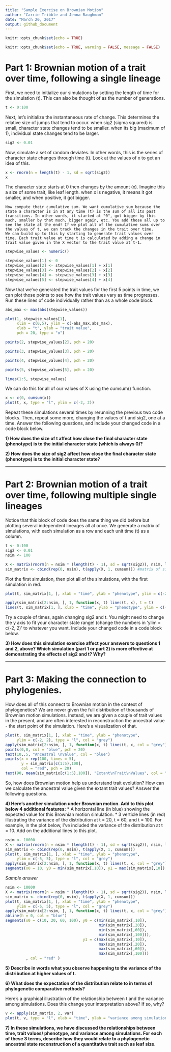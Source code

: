 ```yaml
---
title: "Sample Exercise on Brownian Motion"
author: "Carrie Tribble and Jenna Baughman"
date: "March 20, 2017"
output: github_document
---
```


```r
knitr::opts_chunk$set(echo = TRUE)
```


```r
knitr::opts_chunk$set(echo = TRUE, warning = FALSE, message = FALSE)
```

# Part 1: Brownian motion of a trait over time, following a single lineage

First, we need to initialize our simulations by setting the length of time for the simulation (t). This can also be thought of as the number of generations. 
```r
t <- 0:100  
```
    
Next, let's initialize the instantaneous rate of change. This determines the relative size of jumps that tend to occur. when sig2 (sigma squared) is small, character state changes tend to be smaller. when its big (maximum of 1), individual state changes tend to be larger.
```r
sig2 <- 0.01 
```
    
Now, simulate a set of random deviates. In other words, this is the series of character state changes through time (t). Look at the values of x to get an idea of this. 
```r
x <- rnorm(n = length(t) - 1, sd = sqrt(sig2))
x
```
The character state starts at 0 then changes by the amount (x). Imagine this a size of some trait, like leaf length. when x is negative, it means it got smaller, and when positive, it got bigger.
    
    Now compute their cumulative sum. We want cumulative sum because the state a character is in at any time (t) is the sum of all its past transitions. In other words, it started at "0", got bigger by this much, smaller by that much, bigger again, etc. You add those all up to see the state at the end! If we plot all of the cumulative sums over the values of t, we can track the changes in the trait over time.  
    We can build up to this by starting to generate trait values over time. Each trait value at time t is calculated by adding a change in trait value given in the X vector to the trait value at t-1. 
```r
stepwise_values <- numeric()

stepwise_values[1] <- 0
stepwise_values[2] <- stepwise_values[1] + x[1]
stepwise_values[3] <- stepwise_values[2] + x[2]
stepwise_values[4] <- stepwise_values[3] + x[3]
stepwise_values[5] <- stepwise_values[4] + x[4]
```

Now that we've generated the trait values for the first 5 points in time, we can plot those points to see how the trait values vary as time progresses. Run these lines of code individually rather than as a whole code block.
```r
abs_max <- max(abs(stepwise_values))

plot(1, stepwise_values[1], 
     xlim = c(0,5), ylim = c(-abs_max,abs_max), 
     xlab = "t", ylab = "trait value", 
     pch = 20, type = "o")

points(2, stepwise_values[2], pch = 20)

points(3, stepwise_values[3], pch = 20)

points(4, stepwise_values[4], pch = 20)

points(5, stepwise_values[5], pch = 20)

lines(1:5, stepwise_values)
```


We can do this for all of our values of X using the cumsum() function.
```r
x <- c(0, cumsum(x))
plot(t, x, type = "l", ylim = c(-2, 2))
```
    

Repeat these simulations several times by rerunning the previous two code blocks. Then, repeat some more, changing the values of t and sig2, one at a time. Answer the following questions, and include your changed code in a code block below.  

**1) How does the size of t affect how close the final character state (phenotype) is to the initial character state (which is always 0)?**

**2) How does the size of sig2 affect how close the final character state (phenotype) is to the initial character state?**

-----------------------------

# Part 2: Brownian motion of a trait over time, following multiple single lineages
    
Notice that this block of code does the same thing we did before but plotting several independent lineages all at once. We generate a matrix of simulations, with each simulation as a row and each unit time (t) as a column. 
```r
t <- 0:100
sig2 <- 0.01
nsim <- 100

X <- matrix(rnorm(n = nsim * (length(t) - 1), sd = sqrt(sig2)), nsim, length(t) - 1)
sim_matrix <- cbind(rep(0, nsim), t(apply(X, 1, cumsum))) #matrix of simulations
```
    
Plot the first simulation, then plot all of the simulations, with the first simulation in red.
```r
plot(t, sim_matrix[1, ], xlab = "time", ylab = "phenotype", ylim = c(-2, 2), type = "l")

apply(sim_matrix[2:nsim, ], 1, function(x, t) lines(t, x), t = t)
lines(t, sim_matrix[1, ], xlab = "time", ylab = "phenotype", ylim = c(-2, 2), col = "red")
```
    
Try a couple of times, again changing sig2 and t. You might need to change the y axis to fit your character state range! (change the numbers in 'ylim = c(-2, 2)' to whatever you want. Include your changed code in a code block below. 

**3) How does this simulation exercise affect your answers to questions 1 and 2, above? Which simulation (part 1 or part 2) is more effective at demonstrating the effects of sig2 and t? Why?**
    
-----------------------------
    
# Part 3: Making the connection to phylogenies. 
    
How does all of this connect to Brownian motion in the context of phylogenetics? We are never given the full distribution of thousands of Brownian motion simulations. Instead, we are given a couple of trait values in the present, and are often interested in reconstruction the ancestral value - the start point of the simulation. Here's a visualization of that. 
```r
plot(t, sim_matrix[1, ], xlab = "time", ylab = "phenotype", 
     ylim = c(-2, 2), type = "l", col = "grey")
apply(sim_matrix[2:nsim, ], 1, function(x, t) lines(t, x, col = "grey"), t = t)
points(0,0, col = "blue", pch = 20)
text(10,.5, "Ancestral \nValue", col = "blue")
points(x = rep(100, times = 5), 
       y = sim_matrix[c(1:5),100],
       col = "red", pch = 20)
text(90, mean(sim_matrix[c(1:5),100]), "Extant\nTrait\nValues", col = "red")
```
    
So, how does Brownian motion help us understand trait evolution? How can we calculate the ancestral value given the extant trait values? Answer the following questions. 
    
**4) Here's another simulation under Brownian motion. Add to this plot below 4 additional features:**
    * A horizontal line (in blue) showing the expected value for this Brownian motion simulation.
    * 3 verticle lines (in red) illustrating the variance of the distribution at t = 20, t = 60, and t = 100. For example, in the plot below, I've included the variance of the distribution at t = 10. Add on the additional lines to this plot. 
```r
nsim <- 10000
X <- matrix(rnorm(n = nsim * (length(t) - 1), sd = sqrt(sig2)), nsim, length(t) - 1)
sim_matrix <- cbind(rep(0, nsim), t(apply(X, 1, cumsum)))
plot(t, sim_matrix[1, ], xlab = "time", ylab = "phenotype", 
     ylim = c(-5, 5), type = "l", col = "grey")
apply(sim_matrix[2:nsim, ], 1, function(x, t) lines(t, x, col = "grey"), t = t)
segments(x0 = 10, y0 = min(sim_matrix[,10]), y1 = max(sim_matrix[,10]), col = "red" )
```
    
*Sample answer*
```r
nsim <- 10000
X <- matrix(rnorm(n = nsim * (length(t) - 1), sd = sqrt(sig2)), nsim, length(t) - 1)
sim_matrix <- cbind(rep(0, nsim), t(apply(X, 1, cumsum)))
plot(t, sim_matrix[1, ], xlab = "time", ylab = "phenotype", 
     ylim = c(-5, 5), type = "l", col = "grey")
apply(sim_matrix[2:nsim, ], 1, function(x, t) lines(t, x, col = "grey"), t = t)
abline(h = 0, col = "blue")
segments(x0 = c(10, 20, 60, 100), y0 = c(min(sim_matrix[,10]), 
                                         min(sim_matrix[,20]),
                                         min(sim_matrix[,60]),
                                         min(sim_matrix[,100])),
                                  y1 = c(max(sim_matrix[,10]), 
                                         max(sim_matrix[,20]),
                                         max(sim_matrix[,60]),
                                         max(sim_matrix[,100]))
         , col = "red" )
```
    
**5) Describe in words what you observe happening to the variance of the distribution at higher values of t.**

**6) What does the expectation of the distribution relate to in terms of phylogenetic comparative methods?**

Here's a graphical illustration of the relationship between t and the variance among simulations. Does this change your interpretation above? If so, why? 
```r
v <- apply(sim_matrix, 2, var)
plot(t, v, type = "l", xlab = "time", ylab = "variance among simulations")
```
    
**7) In these simulations, we have discussed the relationships between time, trait values/ phenotype, and variance among simulations. For each of these 3 terms, describe how they would relate to a phylogenetic ancestral state reconstruction of a quantitative trait such as leaf size.**



